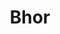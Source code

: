 ---
priority: 1
title: Bhor
description: 2D Shoot 'em up game.
thumbnail: /bhor/bhor.png
bannerImage: /bhor/bhor.png
logoImage: /bhor/logo.png
demoLink: https://kuehldy.itch.io/bhor
published: false
---